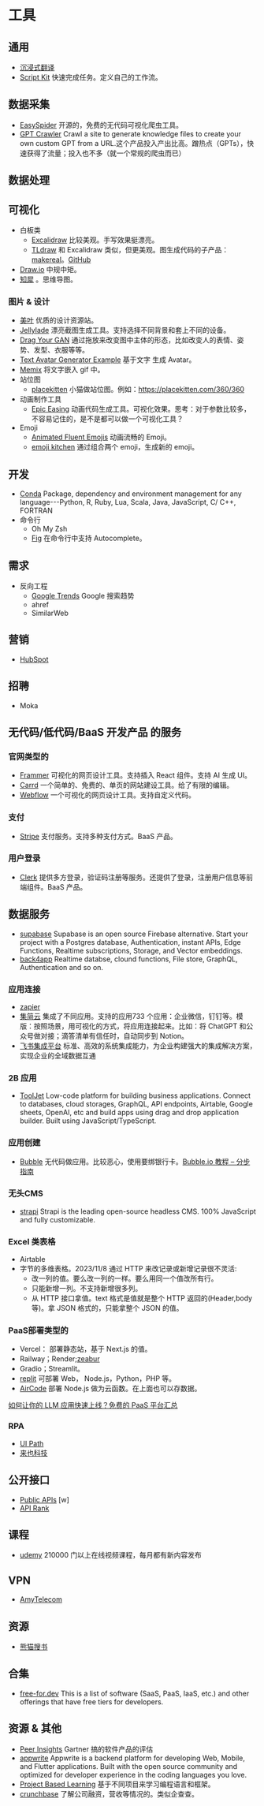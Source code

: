 # 工具
## 通用
* [沉浸式翻译](https://chrome.google.com/webstore/detail/immersive-translate/bpoadfkcbjbfhfodiogcnhhhpibjhbnh/related?hl=zh-CN)
* [Script Kit](https://www.scriptkit.com/) 快速完成任务。定义自己的工作流。

## 数据采集
* [EasySpider](https://www.easyspider.cn/) 开源的，免费的无代码可视化爬虫工具。
* [GPT Crawler](https://github.com/BuilderIO/gpt-crawler) Crawl a site to generate knowledge files to create your own custom GPT from a URL.这个产品投入产出比高。蹭热点（GPTs），快速获得了流量；投入也不多（就一个常规的爬虫而已）

## 数据处理
## 可视化
* 白板类
  * [Excalidraw](https://excalidraw.com/) 比较美观。手写效果挺漂亮。
  * [TLdraw](https://www.tldraw.com/) 和 Excalidraw 类似，但更美观。图生成代码的子产品：[makereal](https://makereal.tldraw.com/)。[GitHub](https://github.com/tldraw/tldraw)
* [Draw.io](https://app.diagrams.net/) 中规中矩。
* [知犀](https://www.zhixi.com/) 。思维导图。


### 图片 & 设计
* [美叶](https://www.meiye.art/) 优质的设计资源站。
* [Jellylade](https://app.jellylade.com/) 漂亮截图生成工具。支持选择不同背景和套上不同的设备。
* [Drag Your GAN](https://github.com/XingangPan/DragGAN)  通过拖放来改变图中主体的形态，比如改变人的表情、姿势、发型、衣服等等。
* [Text Avatar Generator Example](https://www.cssscript.com/demo/text-avatar-svg/) 基于文字 生成 Avatar。
* [Memix](https://www.memix.com/) 将文字嵌入 gif 中。
* 站位图
  * [placekitten](https://placekitten.com/) 小猫做站位图。例如：https://placekitten.com/360/360
* 动画制作工具
  * [Epic Easing](https://epiceasing.com/) 动画代码生成工具。可视化效果。思考：对于参数比较多，不容易记住的，是不是都可以做一个可视化工具？
* Emoji
  * [Animated Fluent Emojis](https://animated-fluent-emoji.vercel.app/) 动画流畅的 Emoji。
  * [emoji kitchen](https://emoji.supply/kitchen) 通过组合两个 emoji，生成新的 emoji。

## 开发
* [Conda](https://docs.conda.io/projects/conda/en/stable/index.html) Package, dependency and environment management for any language---Python, R, Ruby, Lua, Scala, Java, JavaScript, C/ C++, FORTRAN
* 命令行
  * Oh My Zsh
  * [Fig](https://github.com/withfig/autocomplete) 在命令行中支持 Autocomplete。

## 需求
* 反向工程
  * [Google Trends](https://trends.google.com/trends/) Google 搜索趋势
  * ahref
  * SimilarWeb

## 营销
* [HubSpot](https://www.hubspot.com/)

## 招聘
* Moka

## 无代码/低代码/BaaS 开发产品 的服务
### 官网类型的
* [Frammer](https://www.framer.com/) 可视化的网页设计工具。支持插入 React 组件。支持 AI 生成 UI。
* [Carrd](https://carrd.co/) 一个简单的、免费的、单页的网站建设工具。给了有限的编辑。
* [Webflow](https://webflow.com/) 一个可视化的网页设计工具。支持自定义代码。

### 支付
* [Stripe](https://stripe.com/) 支付服务。支持多种支付方式。BaaS 产品。

### 用户登录
* [Clerk](https://clerk.com/) 提供多方登录，验证码注册等服务。还提供了登录，注册用户信息等前端组件。BaaS 产品。

## 数据服务
* [supabase](https://supabase.com/) Supabase is an open source Firebase alternative.
Start your project with a Postgres database, Authentication, instant APIs, Edge Functions, Realtime subscriptions, Storage, and Vector embeddings.
* [back4app](https://www.back4app.com/backend-as-a-service-baas) Realtime databse, clound functions, File store, GraphQL, Authentication and so on.

### 应用连接
* [zapier](https://zapier.com/) 
* [集简云](https://www.jijyun.cn/) 集成了不同应用。支持的应用733 个应用：企业微信，钉钉等。模版：按照场景，用可视化的方式，将应用连接起来。比如：将 ChatGPT 和公众号做对接；滴答清单有信任时，自动同步到 Notion。
* [飞书集成平台](https://anycross.feishu.cn/) 标准、高效的系统集成能力，为企业构建强大的集成解决方案，实现企业的全域数据互通


### 2B 应用
* [ToolJet](https://github.com/ToolJet/ToolJet) Low-code platform for building business applications. Connect to databases, cloud storages, GraphQL, API endpoints, Airtable, Google sheets, OpenAI, etc and build apps using drag and drop application builder. Built using JavaScript/TypeScript.

### 应用创建
* [Bubble](https://bubble.io/) 无代码做应用。比较恶心，使用要绑银行卡。[Bubble.io 教程 – 分步指南](https://hashdork.com/zh-CN/%E6%B0%94%E6%B3%A1-io-%E6%95%99%E7%A8%8B/)

### 无头CMS
* [strapi](https://strapi.io/) Strapi is the leading open-source headless CMS. 100% JavaScript and fully customizable.

### Excel 类表格
* Airtable
* 字节的多维表格。2023/11/8 通过 HTTP 来改记录或新增记录很不灵活:
  * 改一列的值。要么改一列的一样。要么用同一个值改所有行。
  * 只能新增一列。不支持新增很多列。
  * 从 HTTP 接口拿值。text 格式是值就是整个 HTTP 返回的(Header,body 等)。拿 JSON 格式的，只能拿整个 JSON 的值。

### PaaS部署类型的
* Vercel： 部署静态站，基于 Next.js 的值。
* Railway；Render;[zeabur](https://zeabur.com/zh-CN)
* Gradio；Streamlit。
* [replit](https://replit.com) 可部署 Web， Node.js，Python，PHP 等。
* [AirCode](https://aircode.io/) 部署 Node.js 做为云函数。在上面也可以存数据。

[如何让你的 LLM 应用快速上线？免费的 PaaS 平台汇总](https://mp.weixin.qq.com/s/kloTLjf7nNuRmFVItoplOA)

### RPA
* [UI Path](https://www.uipath.com/)
* [来也科技](https://laiye.com/wes)

## 公开接口
* [Public APIs](https://github.com/public-apis/public-apis) [w]
* [API Rank](https://apirank.dev/CAT-API/)

## 课程
* [udemy](https://www.udemy.com/) 210000 门以上在线视频课程，每月都有新内容发布

## VPN
* [AmyTelecom](https://www.amysecure.com/)

## 资源
* [熊猫搜书](https://xmsoushu.com/)

## 合集
* [free-for.dev](https://free-for.dev/#/?id=free-fordev) This is a list of software (SaaS, PaaS, IaaS, etc.) and other offerings that have free tiers for developers.

## 资源 & 其他
* [Peer Insights](https://www.gartner.com/reviews/markets) Gartner 搞的软件产品的评估
* [appwrite](https://github.com/appwrite/appwrite) Appwrite is a backend platform for developing Web, Mobile, and Flutter applications. Built with the open source community and optimized for developer experience in the coding languages you love.
* [Project Based Learning](https://github.com/practical-tutorials/project-based-learning) 基于不同项目来学习编程语言和框架。
* [crunchbase](https://www.crunchbase.com/) 了解公司融资，营收等情况的。类似企查查。